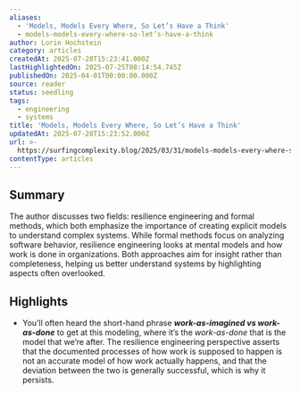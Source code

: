 ```yaml
---
aliases:
  - 'Models, Models Every Where, So Let’s Have a Think'
  - models-models-every-where-so-let’s-have-a-think
author: Lorin Hochstein
category: articles
createdAt: 2025-07-28T15:23:41.000Z
lastHighlightedOn: 2025-07-25T08:14:54.745Z
publishedOn: 2025-04-01T00:00:00.000Z
source: reader
status: seedling
tags:
  - engineering
  - systems
title: 'Models, Models Every Where, So Let’s Have a Think'
updatedAt: 2025-07-28T15:23:52.000Z
url: >-
  https://surfingcomplexity.blog/2025/03/31/models-models-every-where-so-lets-have-a-think/
contentType: articles
---
```

## Summary

The author discusses two fields: resilience engineering and formal methods, which both emphasize the importance of creating explicit models to understand complex systems. While formal methods focus on analyzing software behavior, resilience engineering looks at mental models and how work is done in organizations. Both approaches aim for insight rather than completeness, helping us better understand systems by highlighting aspects often overlooked.

## Highlights

- You’ll often heard the short-hand phrase _**work-as-imagined vs work-as-done**_ to get at this modeling, where it’s the _work-as-done_ that is the model that we’re after. The resilience engineering perspective asserts that the documented processes of how work is supposed to happen is not an accurate model of how work actually happens, and that the deviation between the two is generally successful, which is why it persists.
